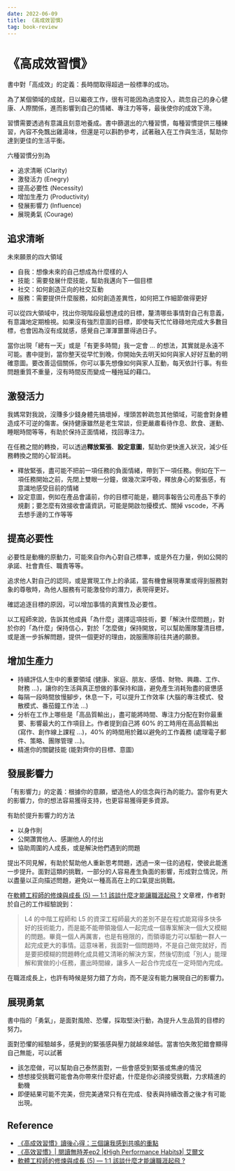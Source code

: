 ```yaml
---
date: 2022-06-09
title: 《高成效習慣》
tag: book-review
---
```


# 《高成效習慣》

書中對「高成效」的定義：長時間取得超過一般標準的成功。

為了某個領域的成就，日以繼夜工作，很有可能因為過度投入，疏忽自己的身心健康、人際關係，進而影響到自己的情緒、專注力等等，最後使你的成效下滑。

習慣需要透過有意識且刻意地養成。書中篩選出的六種習慣，每種習慣提供三種練習，內容不免飄出雞湯味，但還是可以斟酌參考，試著融入在工作與生活，幫助你達到更佳的生活平衡。

六種習慣分別為

- 追求清晰 (Clarity)
- 激發活力 (Enegry)
- 提高必要性 (Necessity)
- 增加生產力 (Productivity)
- 發展影響力 (Influence)
- 展現勇氣 (Courage)

## 追求清晰

未來願景的四大領域

- 自我：想像未來的自己想成為什麼樣的人
- 技能：需要發展什麼技能，幫助我邁向下一個目標
- 社交：如何創造正向的社交互動
- 服務：需要提供什麼服務，如何創造差異性，如何把工作細節做得更好

可以從四大領域中，找出你現階段最想達成的目標，釐清哪些事情對自己有意義，有意識地定期檢視。如果沒有強烈意圖的目標，即使每天忙忙碌碌地完成大多數目標，也會因為沒有成就感，感覺自己渾渾噩噩得過日子。

當你出現「總有一天」或是「有更多時間」我一定會 ... 的想法，其實就是永遠不可能。書中提到，當你整天從早忙到晚，你開始失去明天如何與家人好好互動的明確意圖。要改善這個關係，你可以事先想像如何與家人互動，每天依計行事。有些問題重質不重量，沒有時間反而變成一種拖延的藉口。

## 激發活力

我媽常對我說，沒賺多少錢身體先搞壞掉，埋頭苦幹疏忽其他領域，可能會對身體造成不可逆的傷害。保持健康雖然是老生常談，但更嚴肅看待作息、飲食、運動、睡眠時間等等，有助於保持正面情緒，找回專注力。

在任務之間的轉換，可以透過**釋放緊張**、**設定意圖**，幫助你更快進入狀況，減少任務轉換之間的心智消耗。

- 釋放緊張，盡可能不把前一項任務的負面情緒，帶到下一項任務。例如在下一項任務開始之前，先閉上雙眼一分鐘，做幾次深呼吸，釋放身心的緊張感，有意識地感受目前的情緒
- 設定意圖，例如在產品會議前，你的目標可能是，聽同事報告公司產品下季的規劃；要怎麼有效接收會議資訊，可能是開啟勿擾模式、關掉 vscode，不再去想手邊的工作等等

## 提高必要性

必要性是動機的原動力，可能來自你內心對自己標準，或是外在力量，例如公開的承諾、社會責任、職責等等。

追求他人對自己的認同，或是實現工作上的承諾，當有機會展現專業或得到服務對象的尊敬時，為他人服務有可能激發你的潛力，表現得更好。

確認追逐目標的原因，可以增加事情的真實性及必要性。

以工程師來說，告訴其他成員「為什麼」選擇這項技術，要「解決什麼問題」，對於你的「為什麼」保持信心，對於「怎麼做」保持開放，可以幫助團隊釐清目標，或是進一步拆解問題，提供一個更好的理由，說服團隊前往共通的願景。

## 增加生產力

- 持續評估人生中的重要領域 (健康、家庭、朋友、感情、財物、興趣、工作、財務 ...)，讓你的生活與真正想做的事保持和諧，避免產生消耗殆盡的疲憊感
- 每隔一段時間放慢腳步，休息一下，可以提升工作效率 (大腦的專注模式、發散模式、番茄鐘工作法 ...)
- 分析在工作上哪些是「高品質輸出」，盡可能將時間、專注力分配在對你最重要、影響最大的工作項目上。作者提到自己將 60% 的工時用在高品質輸出 (寫作、創作線上課程 ...)，40% 的時間用於難以避免的工作義務 (處理電子郵件、策略、團隊管理 ...)。
- 精進你的關鍵技能 (能對齊你的目標、意圖)

## 發展影響力

「有影響力」的定義：根據你的意願，塑造他人的信念與行為的能力。當你有更大的影響力，你的想法容易獲得支持，也更容易獲得更多資源。

有助於提升影響力的方法

- 以身作則
- 公開讚賞他人、感謝他人的付出
- 協助周圍的人成長，或是解決他們遇到的問題

提出不同見解，有助於幫助他人重新思考問題，透過一來一往的過程，使彼此能進一步提升。面對這類的挑戰，一部分的人容易產生負面的影響，形成對立情況，所以盡量以正向描述問題，避免以一種高高在上的口氣提出挑戰。

在[軟體工程師的修煉與成長 (5) — 1:1 該談什麼才能讓職涯起飛 ?](https://medium.com/@vgod/%E8%BB%9F%E9%AB%94%E5%B7%A5%E7%A8%8B%E5%B8%AB%E7%9A%84%E4%BF%AE%E7%85%89%E8%88%87%E6%88%90%E9%95%B7-5-1-1%E8%A9%B2%E8%AB%87%E4%BB%80%E9%BA%BC%E6%89%8D%E8%83%BD%E8%AE%93%E8%81%B7%E6%B6%AF%E8%B5%B7%E9%A3%9B-eaa10f2df56e) 文章裡，作者對於自己的工作經驗說到：

> L4 的中階工程師和 L5 的資深工程師最大的差別不是在程式能寫得多快多好的技術能力，而是能不能帶領幾個人一起完成一個專案解決一個大又模糊的問題。畢竟一個人再厲害，也是有極限的，而領導能力可以驅動一群人一起完成更大的事情。這意味著，我面對一個問題時，不是自己做完就好，而是要把模糊的問題轉化成具體又清晰的解決方案，然後切割成「別人」能理解和實做的小任務，畫出時間線，讓多人一起合作完成在一定時間內完成。

在職涯成長上，也許有時候是努力錯了方向，而不是沒有能力展現自己的影響力。

## 展現勇氣

書中指的「勇氣」，是面對風險、恐懼，採取堅決行動，為提升人生品質的目標的努力。

面對恐懼的經驗越多，感覺到的緊張感與壓力就越來越低。當害怕失敗犯錯會顯得自己無能，可以試著

- 該怎麼做，可以幫助自己泰然面對，一些會感受到緊張或焦慮的情況
- 想想接受挑戰可能會為你帶來什麼好處，什麼是你必須接受挑戰，力求精進的動機
- 即便結果可能不完美，但完美通常只有在完成、發表與持續改善之後才有可能出現。

## Reference

- [《高成效習慣》讀後心得：三個讓我感到共鳴的重點](https://readingoutpost.com/high-performance/)
- [《高效習慣》| 閱讀無時差ep2 |《High Performance Habits》| 艾爾文](https://www.youtube.com/watch?v=_aAxScbkT14)
- [軟體工程師的修煉與成長 (5) — 1:1 該談什麼才能讓職涯起飛 ?](https://medium.com/@vgod/%E8%BB%9F%E9%AB%94%E5%B7%A5%E7%A8%8B%E5%B8%AB%E7%9A%84%E4%BF%AE%E7%85%89%E8%88%87%E6%88%90%E9%95%B7-5-1-1%E8%A9%B2%E8%AB%87%E4%BB%80%E9%BA%BC%E6%89%8D%E8%83%BD%E8%AE%93%E8%81%B7%E6%B6%AF%E8%B5%B7%E9%A3%9B-eaa10f2df56e)
